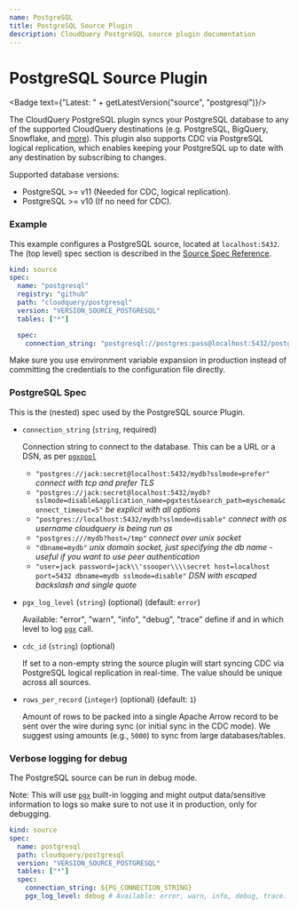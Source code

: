 ```yaml
---
name: PostgreSQL
title: PostgreSQL Source Plugin
description: CloudQuery PostgreSQL source plugin documentation
---
```

# PostgreSQL Source Plugin


<Badge text={"Latest: " + getLatestVersion("source", "postgresql")}/>

The CloudQuery PostgreSQL plugin syncs your PostgreSQL database to any of the supported CloudQuery destinations (e.g. PostgreSQL, BigQuery, Snowflake, and [more](/docs/plugins/destinations/overview)).
This plugin also supports CDC via PostgreSQL logical replication, which enables keeping your PostgreSQL up to date with any destination by subscribing to changes.

Supported database versions:

- PostgreSQL >= v11 (Needed for CDC, logical replication).
- PostgreSQL >= v10 (If no need for CDC).

### Example

This example configures a PostgreSQL source, located at `localhost:5432`. The (top level) spec section is described in the [Source Spec Reference](/docs/reference/source-spec).

```yaml copy
kind: source
spec:
  name: "postgresql"
  registry: "github"
  path: "cloudquery/postgresql"
  version: "VERSION_SOURCE_POSTGRESQL"
  tables: ["*"]

  spec:
    connection_string: "postgresql://postgres:pass@localhost:5432/postgres?sslmode=disable"
```

<Callout type="info">
Make sure you use environment variable expansion in production instead of committing the credentials to the configuration file directly.
</Callout>

### PostgreSQL Spec

This is the (nested) spec used by the PostgreSQL source Plugin.

- `connection_string` (`string`, required)

  Connection string to connect to the database. This can be a URL or a DSN, as per [`pgxpool`](https://pkg.go.dev/github.com/jackc/pgx/v4/pgxpool#ParseConfig)

  - `"postgres://jack:secret@localhost:5432/mydb?sslmode=prefer"` _connect with tcp and prefer TLS_
  - `"postgres://jack:secret@localhost:5432/mydb?sslmode=disable&application_name=pgxtest&search_path=myschema&connect_timeout=5"` _be explicit with all options_
  - `"postgres://localhost:5432/mydb?sslmode=disable"` _connect with os username cloudquery is being run as_
  - `"postgres:///mydb?host=/tmp"` _connect over unix socket_
  - `"dbname=mydb"` _unix domain socket, just specifying the db name - useful if you want to use peer authentication_
  - `"user=jack password=jack\\'ssooper\\\\secret host=localhost port=5432 dbname=mydb sslmode=disable"` _DSN with escaped backslash and single quote_

- `pgx_log_level` (`string`) (optional) (default: `error`)

  Available: "error", "warn", "info", "debug", "trace"
  define if and in which level to log [`pgx`](https://github.com/jackc/pgx) call.

- `cdc_id` (`string`) (optional)

  If set to a non-empty string the source plugin will start syncing CDC via PostgreSQL logical replication in real-time.
  The value should be unique across all sources.

- `rows_per_record` (`integer`) (optional) (default: `1`)

  Amount of rows to be packed into a single Apache Arrow record to be sent over the wire during sync (or initial sync in the CDC mode).
  We suggest using amounts (e.g., `5000`) to sync from large databases/tables.

### Verbose logging for debug

The PostgreSQL source can be run in debug mode.

Note: This will use [`pgx`](https://github.com/jackc/pgx) built-in logging and might output data/sensitive information to logs so make sure to not use it in production, only for debugging.

```yaml copy
kind: source
spec:
  name: postgresql
  path: cloudquery/postgresql
  version: "VERSION_SOURCE_POSTGRESQL"
  tables: ["*"]
  spec:
    connection_string: ${PG_CONNECTION_STRING}
    pgx_log_level: debug # Available: error, warn, info, debug, trace. Default: "error"
```